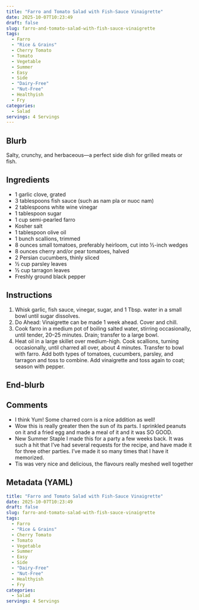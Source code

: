 ```yaml
---
title: "Farro and Tomato Salad with Fish-Sauce Vinaigrette"
date: 2025-10-07T10:23:49
draft: false
slug: farro-and-tomato-salad-with-fish-sauce-vinaigrette
tags:
  - Farro
  - "Rice & Grains"
  - Cherry Tomato
  - Tomato
  - Vegetable
  - Summer
  - Easy
  - Side
  - "Dairy-Free"
  - "Nut-Free"
  - Healthyish
  - Fry
categories:
  - Salad
servings: 4 Servings
---
```

## Blurb

Salty, crunchy, and herbaceous—a perfect side dish for grilled meats or fish.

## Ingredients

- 1 garlic clove, grated
- 3 tablespoons fish sauce (such as nam pla or nuoc nam)
- 2 tablespoons white wine vinegar
- 1 tablespoon sugar
- 1 cup semi-pearled farro
- Kosher salt
- 1 tablespoon olive oil
- 1 bunch scallions, trimmed
- 8 ounces small tomatoes, preferably heirloom, cut into ½-inch wedges
- 8 ounces cherry and/or pear tomatoes, halved
- 2 Persian cucumbers, thinly sliced
- ½ cup parsley leaves
- ½ cup tarragon leaves
- Freshly ground black pepper

## Instructions

1. Whisk garlic, fish sauce, vinegar, sugar, and 1 Tbsp. water in a small bowl until sugar dissolves.
2. Do Ahead: Vinaigrette can be made 1 week ahead. Cover and chill.
3. Cook farro in a medium pot of boiling salted water, stirring occasionally, until tender, 20–25 minutes. Drain; transfer to a large bowl.
4. Heat oil in a large skillet over medium-high. Cook scallions, turning occasionally, until charred all over, about 4 minutes. Transfer to bowl with farro. Add both types of tomatoes, cucumbers, parsley, and tarragon and toss to combine. Add vinaigrette and toss again to coat; season with pepper.

## End-blurb



## Comments

- I think Yum! Some charred corn is a nice addition as well!
- Wow this is really greater then the sun of its parts. I sprinkled peanuts on it and a fried egg and made a meal of it and it was SO GOOD.
- New Summer Staple I made this for a party a few weeks back. It was such a hit that I've had several requests for the recipe, and have made it for three other parties. I've made it so many times that I have it memorized.
- Tis was very nice and delicious, the flavours really meshed well together


## Metadata (YAML)

```yaml
title: "Farro and Tomato Salad with Fish-Sauce Vinaigrette"
date: 2025-10-07T10:23:49
draft: false
slug: farro-and-tomato-salad-with-fish-sauce-vinaigrette
tags:
  - Farro
  - "Rice & Grains"
  - Cherry Tomato
  - Tomato
  - Vegetable
  - Summer
  - Easy
  - Side
  - "Dairy-Free"
  - "Nut-Free"
  - Healthyish
  - Fry
categories:
  - Salad
servings: 4 Servings
```
